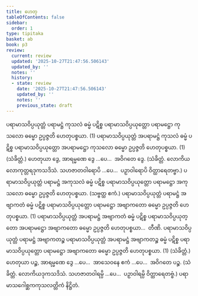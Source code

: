 ```yaml
---
title: ဟေတု
tableOfContents: false
sidebar:
  order: 1
type: tipitaka
basket: ab
book: p3
review:
  current: review
  updated: '2025-10-27T21:47:56.506143'
  updated_by: ''
  notes: ''
  history:
  - state: review
    date: '2025-10-27T21:47:56.506143'
    updated_by: ''
    notes: ''
    previous_state: draft
---
```



<ReviewStatus review={frontmatter.review} showDetails={true} />

<HypothesisAnnotation frontmatter={frontmatter} />

<DynamicBreadcrumb />

<Division number="31" book="p3" e="ch" v="39" p="394">

<Paragraph number="2010" book="p3">
ပရာမာသဝိပ္ပယုတ္တံ ပရာမဋ္ဌံ ကုသလံ ဓမ္မံ ပဋိစ္စ ပရာမာသဝိပ္ပယုတ္တော ပရာမဋ္ဌော ကုသလော ဓမ္မော ဥပ္ပဇ္ဇတိ ဟေတုပစ္စယာ. (1)
</Paragraph>

<Paragraph number="2011" book="p3">
ပရာမာသဝိပ္ပယုတ္တံ အပရာမဋ္ဌံ ကုသလံ ဓမ္မံ ပဋိစ္စ ပရာမာသဝိပ္ပယုတ္တော အပရာမဋ္ဌော ကုသလော ဓမ္မော ဥပ္ပဇ္ဇတိ ဟေတုပစ္စယာ. (1) (သံခိတ္တံ.)
</Paragraph>

</Division>
<Division number="32" book="p3" e="ch" v="39" p="394">

<Paragraph number="2012" book="p3">
ဟေတုယာ ဒွေ, အာရမ္မဏေ ဒွေ …ပေ…  အဝိဂတေ ဒွေ. (သံခိတ္တံ. လောကိယလောကုတ္တရဒုကသဒိသံ. သဟဇာတဝါရောပိ …ပေ…  ပဉှာဝါရောပိ ဝိတ္ထာရေတဗ္ဗာ.)
</Paragraph>

</Division>
<Division number="33" book="p3" e="ch" v="39" p="394">

<Paragraph number="2013" book="p3">
ပရာမာသဝိပ္ပယုတ္တံ ပရာမဋ္ဌံ အကုသလံ ဓမ္မံ ပဋိစ္စ ပရာမာသဝိပ္ပယုတ္တော ပရာမဋ္ဌော အကုသလော ဓမ္မော ဥပ္ပဇ္ဇတိ ဟေတုပစ္စယာ. (သဗ္ဗတ္ထ ဧကံ.)
</Paragraph>

</Division>
<Division number="34" book="p3" e="ch" v="39" p="394">

<Paragraph number="2014" book="p3">
ပရာမာသဝိပ္ပယုတ္တံ ပရာမဋ္ဌံ အဗျာကတံ ဓမ္မံ ပဋိစ္စ ပရာမာသဝိပ္ပယုတ္တော ပရာမဋ္ဌော အဗျာကတော ဓမ္မော ဥပ္ပဇ္ဇတိ ဟေတုပစ္စယာ. (1)
</Paragraph>

<Paragraph number="2015" book="p3">
ပရာမာသဝိပ္ပယုတ္တံ အပရာမဋ္ဌံ အဗျာကတံ ဓမ္မံ ပဋိစ္စ ပရာမာသဝိပ္ပယုတ္တော အပရာမဋ္ဌော အဗျာကတော ဓမ္မော ဥပ္ပဇ္ဇတိ ဟေတုပစ္စယာ…  တီဏိ.
</Paragraph>

<Paragraph number="2016" book="p3">
ပရာမာသဝိပ္ပယုတ္တံ ပရာမဋ္ဌံ အဗျာကတဉ္စ ပရာမာသဝိပ္ပယုတ္တံ အပရာမဋ္ဌံ အဗျာကတဉ္စ ဓမ္မံ ပဋိစ္စ ပရာမာသဝိပ္ပယုတ္တော ပရာမဋ္ဌော အဗျာကတော ဓမ္မော ဥပ္ပဇ္ဇတိ ဟေတုပစ္စယာ. (1) (သံခိတ္တံ.)
</Paragraph>

</Division>
<Division number="35" book="p3" e="ch" v="39" p="395">

<Paragraph number="2017" book="p3">
ဟေတုယာ ပဉ္စ, အာရမ္မဏေ ဒွေ …ပေ…  အာသေဝနေ ဧကံ …ပေ…  အဝိဂတေ ပဉ္စ. (သံခိတ္တံ. လောကိယဒုကသဒိသံ. သဟဇာတဝါရမ္ပိ …ပေ…  ပဉှာဝါရမ္ပိ ဝိတ္ထာရေတဗ္ဗံ.)

</Paragraph>
</Division>

<Paragraph number="2018" type="center" book="p3">
ပရာမာသဂေါစ္ဆကကုသလတ္တိကံ နိဋ္ဌိတံ.
</Paragraph>